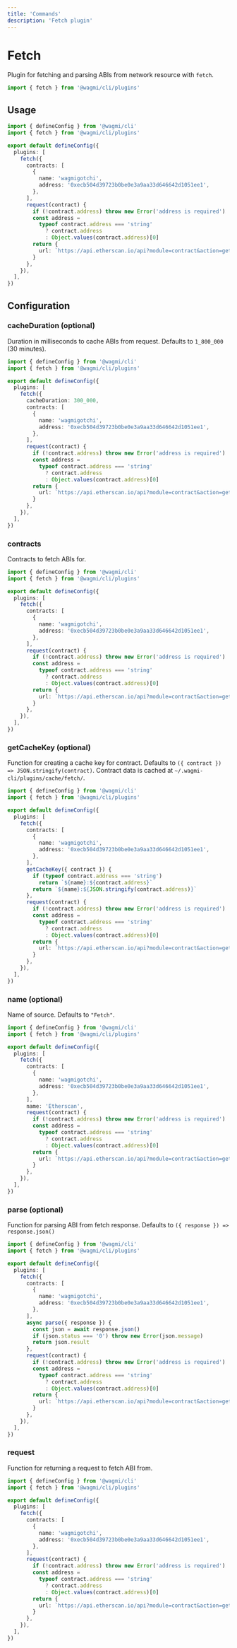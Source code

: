 ```yaml
---
title: 'Commands'
description: 'Fetch plugin'
---
```


# Fetch

Plugin for fetching and parsing ABIs from network resource with `fetch`.

```ts
import { fetch } from '@wagmi/cli/plugins'
```

## Usage

```ts
import { defineConfig } from '@wagmi/cli'
import { fetch } from '@wagmi/cli/plugins'

export default defineConfig({
  plugins: [
    fetch({
      contracts: [
        {
          name: 'wagmigotchi',
          address: '0xecb504d39723b0be0e3a9aa33d646642d1051ee1',
        },
      ],
      request(contract) {
        if (!contract.address) throw new Error('address is required')
        const address =
          typeof contract.address === 'string'
            ? contract.address
            : Object.values(contract.address)[0]
        return {
          url: `https://api.etherscan.io/api?module=contract&action=getabi&address=${address}`,
        }
      },
    }),
  ],
})
```

## Configuration

### cacheDuration (optional)

Duration in milliseconds to cache ABIs from request. Defaults to `1_800_000` (30 minutes).

```ts {7}
import { defineConfig } from '@wagmi/cli'
import { fetch } from '@wagmi/cli/plugins'

export default defineConfig({
  plugins: [
    fetch({
      cacheDuration: 300_000,
      contracts: [
        {
          name: 'wagmigotchi',
          address: '0xecb504d39723b0be0e3a9aa33d646642d1051ee1',
        },
      ],
      request(contract) {
        if (!contract.address) throw new Error('address is required')
        const address =
          typeof contract.address === 'string'
            ? contract.address
            : Object.values(contract.address)[0]
        return {
          url: `https://api.etherscan.io/api?module=contract&action=getabi&address=${address}`,
        }
      },
    }),
  ],
})
```

### contracts

Contracts to fetch ABIs for.

```ts {7-12}
import { defineConfig } from '@wagmi/cli'
import { fetch } from '@wagmi/cli/plugins'

export default defineConfig({
  plugins: [
    fetch({
      contracts: [
        {
          name: 'wagmigotchi',
          address: '0xecb504d39723b0be0e3a9aa33d646642d1051ee1',
        },
      ],
      request(contract) {
        if (!contract.address) throw new Error('address is required')
        const address =
          typeof contract.address === 'string'
            ? contract.address
            : Object.values(contract.address)[0]
        return {
          url: `https://api.etherscan.io/api?module=contract&action=getabi&address=${address}`,
        }
      },
    }),
  ],
})
```

### getCacheKey (optional)

Function for creating a cache key for contract. Defaults to `({ contract }) => JSON.stringify(contract)`. Contract data is cached at `~/.wagmi-cli/plugins/cache/fetch/`.

```ts {13-17}
import { defineConfig } from '@wagmi/cli'
import { fetch } from '@wagmi/cli/plugins'

export default defineConfig({
  plugins: [
    fetch({
      contracts: [
        {
          name: 'wagmigotchi',
          address: '0xecb504d39723b0be0e3a9aa33d646642d1051ee1',
        },
      ],
      getCacheKey({ contract }) {
        if (typeof contract.address === 'string')
          return `${name}:${contract.address}`
        return `${name}:${JSON.stringify(contract.address)}`
      },
      request(contract) {
        if (!contract.address) throw new Error('address is required')
        const address =
          typeof contract.address === 'string'
            ? contract.address
            : Object.values(contract.address)[0]
        return {
          url: `https://api.etherscan.io/api?module=contract&action=getabi&address=${address}`,
        }
      },
    }),
  ],
})
```

### name (optional)

Name of source. Defaults to `"Fetch"`.

```ts {13}
import { defineConfig } from '@wagmi/cli'
import { fetch } from '@wagmi/cli/plugins'

export default defineConfig({
  plugins: [
    fetch({
      contracts: [
        {
          name: 'wagmigotchi',
          address: '0xecb504d39723b0be0e3a9aa33d646642d1051ee1',
        },
      ],
      name: 'Etherscan',
      request(contract) {
        if (!contract.address) throw new Error('address is required')
        const address =
          typeof contract.address === 'string'
            ? contract.address
            : Object.values(contract.address)[0]
        return {
          url: `https://api.etherscan.io/api?module=contract&action=getabi&address=${address}`,
        }
      },
    }),
  ],
})
```

### parse (optional)

Function for parsing ABI from fetch response. Defaults to `({ response }) => response.json()`

```ts {13-17}
import { defineConfig } from '@wagmi/cli'
import { fetch } from '@wagmi/cli/plugins'

export default defineConfig({
  plugins: [
    fetch({
      contracts: [
        {
          name: 'wagmigotchi',
          address: '0xecb504d39723b0be0e3a9aa33d646642d1051ee1',
        },
      ],
      async parse({ response }) {
        const json = await response.json()
        if (json.status === '0') throw new Error(json.message)
        return json.result
      },
      request(contract) {
        if (!contract.address) throw new Error('address is required')
        const address =
          typeof contract.address === 'string'
            ? contract.address
            : Object.values(contract.address)[0]
        return {
          url: `https://api.etherscan.io/api?module=contract&action=getabi&address=${address}`,
        }
      },
    }),
  ],
})
```

### request

Function for returning a request to fetch ABI from.

```ts {13-22}
import { defineConfig } from '@wagmi/cli'
import { fetch } from '@wagmi/cli/plugins'

export default defineConfig({
  plugins: [
    fetch({
      contracts: [
        {
          name: 'wagmigotchi',
          address: '0xecb504d39723b0be0e3a9aa33d646642d1051ee1',
        },
      ],
      request(contract) {
        if (!contract.address) throw new Error('address is required')
        const address =
          typeof contract.address === 'string'
            ? contract.address
            : Object.values(contract.address)[0]
        return {
          url: `https://api.etherscan.io/api?module=contract&action=getabi&address=${address}`,
        }
      },
    }),
  ],
})
```
